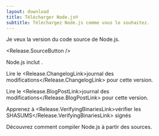 ```yaml
---
layout: download
title: Télécharger Node.js®
subtitle: Téléchargez Node.js comme vous le souhaitez.
---
```


<section>
Je veux la version <Release.VersionDropdown /> du code source de Node.js.

<Release.SourceButton />
</section>

<section>
Node.js inclut <Release.NpmLink />.

Lire le <Release.ChangelogLink>journal des modifications</Release.ChangelogLink> pour cette version.

Lire le <Release.BlogPostLink>journal des modifications</Release.BlogPostLink> pour cette version.

Apprenez à <Release.VerifyingBinariesLink>vérifier les SHASUMS</Release.VerifyingBinariesLink> signés

Découvrez comment <LinkWithIcon href="https://github.com/nodejs/node/blob/main/BUILDING.md#building-nodejs-on-supported-platforms">compiler Node.js</LinkWithIcon> à partir des sources.

</section>
